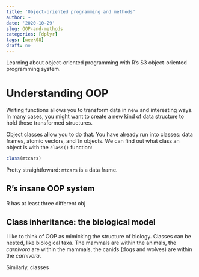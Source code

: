 ```yaml
---
title: 'Object-oriented programming and methods'
author: ~
date: '2020-10-29'
slug: OOP-and-methods
categories: [dplyr]
tags: [week08]
draft: no
---
```


Learning about object-oriented programming with R's S3 object-oriented programming system.

<!--more-->

# Understanding OOP

Writing functions allows you to transform data in new and interesting ways. In many cases, you might want to create a new kind of data structure to hold those transformed structures.

Object classes allow you to do that. You have already run into classes: data frames, atomic vectors, and `lm` objects. We can find out what class an object is with the `class()` function:

```r
class(mtcars)
```
Pretty straightfoward: `mtcars` is a data frame.

## R's insane OOP system

R has at least three different obj

## Class inheritance: the biological model

I like to think of OOP as mimicking the structure of biology. Classes can be nested, like biological taxa. The mammals are within the animals, the *carnivora* are within the mammals, the canids (dogs and wolves) are within the *carnivora*.

Similarly, classes 
